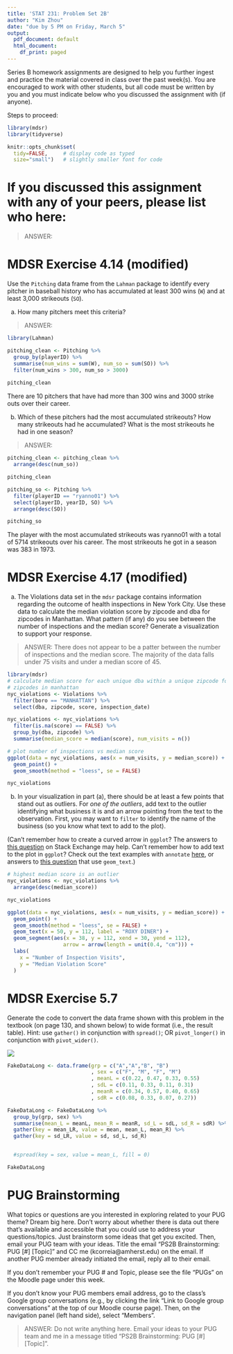 ```yaml
---
title: 'STAT 231: Problem Set 2B'
author: "Kim Zhou"
date: "due by 5 PM on Friday, March 5"
output:
  pdf_document: default
  html_document:
    df_print: paged
---
```


Series B homework assignments are designed to help you further ingest and practice the material covered in class over the past week(s).  You are encouraged to work with other students, but all code must be written by you and you must indicate below who you discussed the assignment with (if anyone).  

Steps to proceed:

\begin{enumerate}
\item In RStudio, go to File > Open Project, navigate to the folder with the course-content repo, select the course-content project (course-content.Rproj), and click "Open" 
\item Pull the course-content repo (e.g. using the blue-ish down arrow in the Git tab in upper right window)
\item Copy ps2B.Rmd from the course repo to your repo (see page 6 of the GitHub Classroom Guide for Stat231 if needed)
\item Close the course-content repo project in RStudio
\item Open YOUR repo project in RStudio
\item In the ps2B.Rmd file in YOUR repo, replace "YOUR NAME HERE" with your name
\item Add in your responses, committing and pushing to YOUR repo in appropriate places along the way
\item Run "Knit PDF" 
\item Upload the pdf to Gradescope.  Don't forget to select which of your pages are associated with each problem.  \textit{You will not get credit for work on unassigned pages (e.g., if you only selected the first page but your solution spans two pages, you would lose points for any part on the second page that the grader can't see).} 
\end{enumerate}

```r
library(mdsr)   
library(tidyverse)

knitr::opts_chunk$set(
  tidy=FALSE,     # display code as typed
  size="small")   # slightly smaller font for code
```


\newpage 

# If you discussed this assignment with any of your peers, please list who here:

> ANSWER:

\newpage
# MDSR Exercise 4.14 (modified)

Use the `Pitching` data frame from the `Lahman` package to identify every pitcher in baseball history who has accumulated at least 300 wins (`W`) and at least 3,000 strikeouts (`SO`).  

a. How many pitchers meet this criteria?  

> ANSWER: 

```r
library(Lahman)

pitching_clean <- Pitching %>%
  group_by(playerID) %>%
  summarise(num_wins = sum(W), num_so = sum(SO)) %>%
  filter(num_wins > 300, num_so > 3000) 
  
pitching_clean
```
There are 10 pitchers that have had more than 300 wins and 3000 strike outs over their career.

b. Which of these pitchers had the most accumulated strikeouts?  How many strikeouts had he accumulated?  What is the most strikeouts he had in one season?

> ANSWER: 

```r
pitching_clean <- pitching_clean %>%
  arrange(desc(num_so))

pitching_clean

pitching_so <- Pitching %>%
  filter(playerID == "ryanno01") %>%
  select(playerID, yearID, SO) %>%
  arrange(desc(SO))

pitching_so
```

The player with the most accumulated strikeouts was ryanno01 with a total of 5714 strikeouts over his career. The most strikeouts he got in a season was 383 in 1973.

\newpage 
# MDSR Exercise 4.17 (modified)

a. The Violations data set in the `mdsr` package contains information regarding the outcome of health inspections in New York City.  Use these data to calculate the median violation score by zipcode and dba for zipcodes in Manhattan.  What pattern (if any) do you see between the number of inspections and the median score?  Generate a visualization to support your response.  

> ANSWER: There does not appear to be a patter between the number of inspections and the median score. The majority of the data falls under 75 visits and under a median score of 45. 

```r
library(mdsr)
# calculate median score for each unique dba within a unique zipcode for all 
# zipcodes in manhattan
nyc_violations <- Violations %>%
  filter(boro == "MANHATTAN") %>%
  select(dba, zipcode, score, inspection_date)

nyc_violations <- nyc_violations %>%
  filter(is.na(score) == FALSE) %>%
  group_by(dba, zipcode) %>%
  summarise(median_score = median(score), num_visits = n())

# plot number of inspections vs median score
ggplot(data = nyc_violations, aes(x = num_visits, y = median_score)) +
  geom_point() +
  geom_smooth(method = "loess", se = FALSE)

nyc_violations
```

b.  In your visualization in part (a), there should be at least a few points that stand out as outliers.  For *one of the outliers*, add text to the outlier identifying what business it is and an arrow pointing from the text to the observation.  First, you may want to `filter` to identify the name of the business (so you know what text to add to the plot).  

(Can't remember how to create a curved arrow in `ggplot`?  The answers to [this question](https://stackoverflow.com/questions/38008863/how-to-draw-a-nice-arrow-in-ggplot2/61383034) on Stack Exchange may help.  Can't remember how to add text to the plot in `ggplot`?  Check out the text examples with `annotate` [here](https://ggplot2.tidyverse.org/reference/annotate.html), or answers to [this question](https://stackoverflow.com/questions/14351608/color-one-point-and-add-an-annotation-in-ggplot2/14351810) that use `geom_text`.)

```r
# highest median score is an outlier
nyc_violations <- nyc_violations %>%
  arrange(desc(median_score))

nyc_violations

ggplot(data = nyc_violations, aes(x = num_visits, y = median_score)) +
  geom_point() +
  geom_smooth(method = "loess", se = FALSE) +
  geom_text(x = 50, y = 112, label = "ROXY DINER") +
  geom_segment(aes(x = 38, y = 112, xend = 30, yend = 112),
                  arrow = arrow(length = unit(0.4, "cm"))) +
  labs(
    x = "Number of Inspection Visits",
    y = "Median Violation Score"
  )
```


\newpage
# MDSR Exercise 5.7

Generate the code to convert the data frame shown with this problem in the textbook (on page 130, and shown below) to wide format (i.e., the result table).  Hint: use `gather()` in conjunction with `spread()`; OR `pivot_longer()` in conjunction with `pivot_wider()`.

![](images/mdsr_ex_5_7.jpg)

```r
FakeDataLong <- data.frame(grp = c("A","A","B", "B")
                           , sex = c("F", "M", "F", "M")
                           , meanL = c(0.22, 0.47, 0.33, 0.55)
                           , sdL = c(0.11, 0.33, 0.11, 0.31)
                           , meanR = c(0.34, 0.57, 0.40, 0.65)
                           , sdR = c(0.08, 0.33, 0.07, 0.27))

FakeDataLong <- FakeDataLong %>%
  group_by(grp, sex) %>%
  summarise(mean_L = meanL, mean_R = meanR, sd_L = sdL, sd_R = sdR) %>%
  gather(key = mean_LR, value = mean, mean_L, mean_R) %>%
  gather(key = sd_LR, value = sd, sd_L, sd_R)


  #spread(key = sex, value = mean_L, fill = 0) 

FakeDataLong
```

\newpage
# PUG Brainstorming

What topics or questions are you interested in exploring related to your PUG theme?  Dream big here.  Don't worry about whether there is data out there that's available and accessible that you could use to address your questions/topics.  Just brainstorm some ideas that get you excited.  Then, email your PUG team with your ideas.  Title the email "PS2B Brainstorming: PUG [#] [Topic]" and CC me (kcorreia@amherst.edu) on the email.  If another PUG member already initiated the email, reply all to their email.  

If you don't remember your PUG # and Topic, please see the file "PUGs" on the Moodle page under this week.  

If you don't know your PUG members email address, go to the class's Google group conversations (e.g., by clicking the link "Link to Google group conversations" at the top of our Moodle course page).  Then, on the navigation panel (left hand side), select "Members". 

> ANSWER: Do not write anything here.  Email your ideas to your PUG team and me in a message titled "PS2B Brainstorming: PUG [#] [Topic]".
